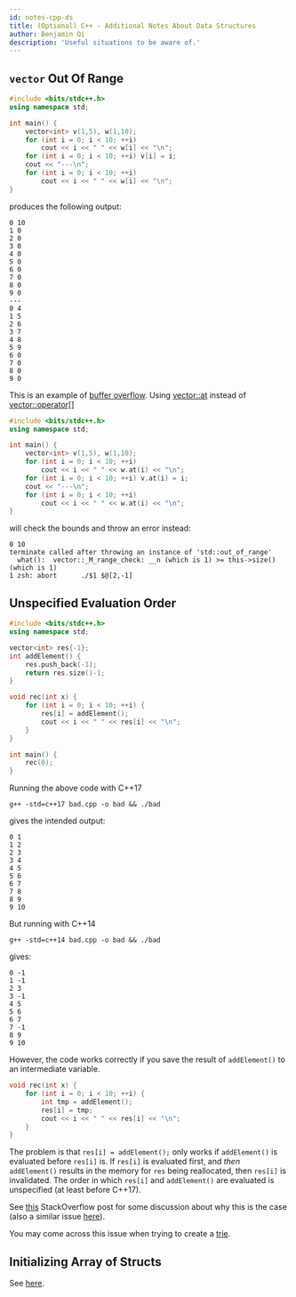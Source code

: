 ```yaml
---
id: notes-cpp-ds
title: (Optional) C++ - Additional Notes About Data Structures
author: Benjamin Qi
description: 'Useful situations to be aware of.'
---
```


## `vector` Out Of Range

```cpp
#include <bits/stdc++.h>
using namespace std;

int main() {
	vector<int> v(1,5), w(1,10);
	for (int i = 0; i < 10; ++i)
		cout << i << " " << w[i] << "\n";
	for (int i = 0; i < 10; ++i) v[i] = i;
	cout << "---\n";
	for (int i = 0; i < 10; ++i)
		cout << i << " " << w[i] << "\n";
}
```

produces the following output:

```
0 10
1 0
2 0
3 0
4 0
5 0
6 0
7 0
8 0
9 0
---
0 4
1 5
2 6
3 7
4 8
5 9
6 0
7 0
8 0
9 0
```

This is an example of [buffer overflow](https://en.wikipedia.org/wiki/Buffer_overflow). Using [vector::at](https://www.cplusplus.com/reference/vector/vector/at/) instead of [vector::operator[]](https://www.cplusplus.com/reference/vector/vector/operator[]/)

```cpp
#include <bits/stdc++.h>
using namespace std;

int main() {
	vector<int> v(1,5), w(1,10);
	for (int i = 0; i < 10; ++i)
		cout << i << " " << w.at(i) << "\n";
	for (int i = 0; i < 10; ++i) v.at(i) = i;
	cout << "---\n";
	for (int i = 0; i < 10; ++i)
		cout << i << " " << w.at(i) << "\n";
}
```

will check the bounds and throw an error instead:

```
0 10
terminate called after throwing an instance of 'std::out_of_range'
  what():  vector::_M_range_check: __n (which is 1) >= this->size() (which is 1)
1 zsh: abort      ./$1 $@[2,-1]
```

## Unspecified Evaluation Order

```cpp
#include <bits/stdc++.h>
using namespace std;

vector<int> res{-1};
int addElement() {
    res.push_back(-1);
    return res.size()-1;
}

void rec(int x) {
    for (int i = 0; i < 10; ++i) {
        res[i] = addElement();
        cout << i << " " << res[i] << "\n";
    }
}

int main() {
    rec(0);
}
```

Running the above code with C++17

```
g++ -std=c++17 bad.cpp -o bad && ./bad
```

gives the intended output:

```
0 1
1 2
2 3
3 4
4 5
5 6
6 7
7 8
8 9
9 10
```

But running with C++14

```
g++ -std=c++14 bad.cpp -o bad && ./bad
```

gives:

```
0 -1
1 -1
2 3
3 -1
4 5
5 6
6 7
7 -1
8 9
9 10
```

However, the code works correctly if you save the result of `addElement()` to an intermediate variable.

```cpp
void rec(int x) {
	for (int i = 0; i < 10; ++i) {
		int tmp = addElement();
		res[i] = tmp;
		cout << i << " " << res[i] << "\n";
	}
}
```

<!-- See [this](https://codeforces.com/blog/entry/83241) CF blog post and  -->

The problem is that `res[i] = addElement();` only works if `addElement()` is evaluated before `res[i]` is. If `res[i]` is evaluated first, and _then_ `addElement()` results in the memory for `res` being reallocated, then `res[i]` is invalidated. The order in which `res[i]` and `addElement()` are evaluated is unspecified (at least before C++17).

See [this](https://stackoverflow.com/questions/38501587/what-are-the-evaluation-order-guarantees-introduced-by-c17#:~:text=In%20C%2B%2B17%2C%20it,of%20the%20object%20is%20evaluated) StackOverflow post for some discussion about why this is the case (also a similar issue [here](https://stackoverflow.com/questions/18040037/why-does-setting-an-element-of-a-map-to-its-size-increments-the-size-before-as)).

You may come across this issue when trying to create a [trie](https://codeforces.com/blog/entry/83241#comment-705458).

## Initializing Array of Structs

See [here](https://codeforces.com/blog/entry/79909?#comment-658518).
